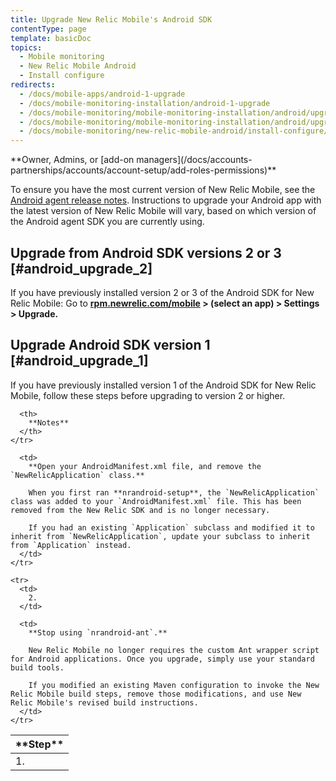 ```yaml
---
title: Upgrade New Relic Mobile's Android SDK
contentType: page
template: basicDoc
topics:
  - Mobile monitoring
  - New Relic Mobile Android
  - Install configure
redirects:
  - /docs/mobile-apps/android-1-upgrade
  - /docs/mobile-monitoring-installation/android-1-upgrade
  - /docs/mobile-monitoring/mobile-monitoring-installation/android/upgrading-new-relic-mobiles-android
  - /docs/mobile-monitoring/mobile-monitoring-installation/android/upgrading-new-relic-mobiles-android-sdk
  - /docs/mobile-monitoring/new-relic-mobile-android/install-configure/upgrading-new-relic-mobiles-android-sdk
---
```


<Callout variant="tip">
  **Owner, Admins, or [add-on managers](/docs/accounts-partnerships/accounts/account-setup/add-roles-permissions)**
</Callout>

To ensure you have the most current version of New Relic Mobile, see the [Android agent release notes](/docs/release-notes/mobile-release-notes/android-release-notes). Instructions to upgrade your Android app with the latest version of New Relic Mobile will vary, based on which version of the Android agent SDK you are currently using.

## Upgrade from Android SDK versions 2 or 3 [#android_upgrade_2]

If you have previously installed version 2 or 3 of the Android SDK for New Relic Mobile: Go to **[rpm.newrelic.com/mobile](https://rpm.newrelic.com/mobile) > (select an app) > Settings > Upgrade.**

## Upgrade Android SDK version 1 [#android_upgrade_1]

If you have previously installed version 1 of the Android SDK for New Relic Mobile, follow these steps before upgrading to version 2 or higher.

<Table>
  <thead>
    <tr>
      <th width={75}>
        **Step**
      </th>

      <th>
        **Notes**
      </th>
    </tr>
  </thead>

  <tbody>
    <tr>
      <td>
        1.
      </td>

      <td>
        **Open your AndroidManifest.xml file, and remove the `NewRelicApplication` class.**

        When you first ran **nrandroid-setup**, the `NewRelicApplication` class was added to your `AndroidManifest.xml` file. This has been removed from the New Relic SDK and is no longer necessary.

        If you had an existing `Application` subclass and modified it to inherit from `NewRelicApplication`, update your subclass to inherit from `Application` instead.
      </td>
    </tr>

    <tr>
      <td>
        2.
      </td>

      <td>
        **Stop using `nrandroid-ant`.**

        New Relic Mobile no longer requires the custom Ant wrapper script for Android applications. Once you upgrade, simply use your standard build tools.

        If you modified an existing Maven configuration to invoke the New Relic Mobile build steps, remove those modifications, and use New Relic Mobile's revised build instructions.
      </td>
    </tr>
  </tbody>
</Table>
